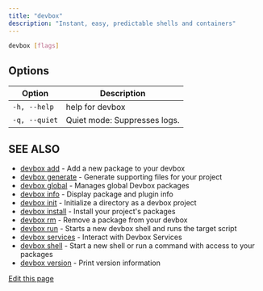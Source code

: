 ```yaml
---
title: "devbox"
description: "Instant, easy, predictable shells and containers"
---
```


```bash
devbox [flags]
```

## Options[​](#options "Direct link to Options")

| Option        | Description                  |
| ------------- | ---------------------------- |
| `-h, --help`  | help for devbox              |
| `-q, --quiet` | Quiet mode: Suppresses logs. |

## SEE ALSO[​](#see-also "Direct link to SEE ALSO")

- [devbox add](/docs/devbox/cli-reference/devbox-add/) - Add a new package to your devbox
- [devbox generate](/docs/devbox/cli-reference/devbox-generate/) - Generate supporting files for
  your project
- [devbox global](/docs/devbox/cli-reference/devbox-global/) - Manages global Devbox packages
- [devbox info](/docs/devbox/cli-reference/devbox-info/) - Display package and plugin info
- [devbox init](/docs/devbox/cli-reference/devbox-init/) - Initialize a directory as a devbox
  project
- [devbox install](/docs/devbox/cli-reference/devbox-install/) - Install your project's packages
- [devbox rm](/docs/devbox/cli-reference/devbox-rm/) - Remove a package from your devbox
- [devbox run](/docs/devbox/cli-reference/devbox-run/) - Starts a new devbox shell and runs the
  target script
- [devbox services](/docs/devbox/cli-reference/devbox-services/) - Interact with Devbox Services
- [devbox shell](/docs/devbox/cli-reference/devbox-shell/) - Start a new shell or run a command with
  access to your packages
- [devbox version](/docs/devbox/cli-reference/devbox-version/) - Print version information

[Edit this page](https://github.com/jetify-com/devbox/tree/main/docs/app/docs/cli-reference/devbox.md)
